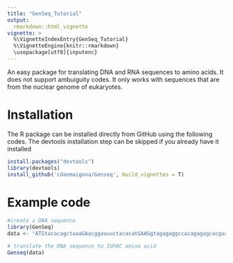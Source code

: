 ```yaml
---
title: "GenSeq_Tutorial"
output:
  rmarkdown::html_vignette
vignette: >
  %\VignetteIndexEntry{GenSeq_Tutorial} 
  %\VignetteEngine{knitr::rmarkdown} 
  \usepackage[utf8]{inputenc}
---
```


An easy package for translating DNA and RNA sequences to amino acids. It does not support ambuiguity codes. It only works with sequences that are from the nuclear genome of eukaryotes.

# Installation
The R package can be installed directly from GitHub using the following codes. The devtools installation step can be skipped if you already have it installed

```r
install.packages("devtools")
library(devtools)
install_github('cdanmaigona/Genseq', build_vignettes = T)
```

# Example code
```r
#create a DNA sequence
library(GenSeq)
data <- "ATGtacacagctaaaGAacggauuuctacacatGAAGgtagagaggccacagagagcacguag"

# translate the DNA sequence to IUPAC amino acid
Genseq(data)
```

